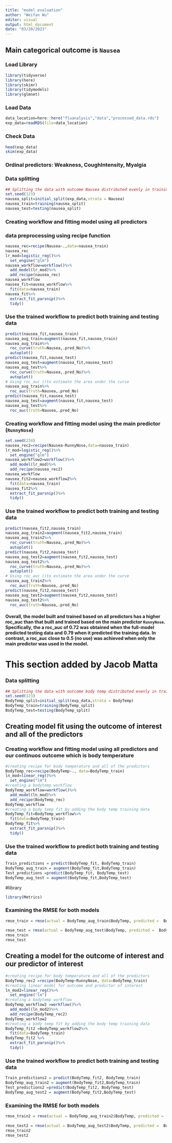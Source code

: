 ```yaml
---
title: "model evaluation"
author: "Weifan Wu"
editor: visual
output: html_document
date: "03/20/2023"
---
```


## Main categorical outcome is `Nausea`

### Load Library

```r
library(tidyverse)
library(here)
library(skimr)
library(tidymodels)
library(glmnet)
```

### Load Data

```r
data_location=here::here("fluanalysis","data","processed_data.rds")
exp_data=readRDS(file=data_location)
```

### Check Data

```r
head(exp_data)
skim(exp_data)
```

### Ordinal predictors: Weakness, CoughIntensity, Myalgia

### Data splitting

```r
## Splitting the data with outcome Nausea distributed evenly in training and testing data
set.seed(123)
nausea_split=initial_split(exp_data,strata = Nausea)
nausea_train=training(nausea_split)
nausea_test=testing(nausea_split)
```

### Creating workflow and fitting model using all predictors

### data preprocessing using recipe function

```r
nausea_rec=recipe(Nausea~.,data=nausea_train)
nausea_rec
lr_mod=logistic_reg()%>%
  set_engine("glm")
nausea_workflow=workflow()%>%
  add_model(lr_mod)%>%
  add_recipe(nausea_rec)
nausea_workflow
nausea_fit=nausea_workflow%>%
  fit(data=nausea_train)
nausea_fit%>%
  extract_fit_parsnip()%>%
  tidy()
```

### Use the trained workflow to predict both training and testing data

```r
predict(nausea_fit,nausea_train)
nausea_aug_train=augment(nausea_fit,nausea_train)
nausea_aug_train%>%
  roc_curve(truth=Nausea,.pred_No)%>%
  autoplot()
predict(nausea_fit,nausea_test)
nausea_aug_test=augment(nausea_fit,nausea_test)
nausea_aug_test%>%
  roc_curve(truth=Nausea,.pred_No)%>%
  autoplot()
# Using roc_auc ()to estimate the area under the curve
nausea_aug_train%>%
  roc_auc(truth=Nausea,.pred_No)
predict(nausea_fit,nausea_test)
nausea_aug_test=augment(nausea_fit,nausea_test)
nausea_aug_test%>%
  roc_auc(truth=Nausea,.pred_No)
```

### Creating workflow and fitting model using the main predictor (`RunnyNose`)

```r
set.seed(234)
nausea_rec2=recipe(Nausea~RunnyNose,data=nausea_train)
lr_mod=logistic_reg()%>%
  set_engine("glm")
nausea_workflow2=workflow()%>%
  add_model(lr_mod)%>%
  add_recipe(nausea_rec2)
nausea_workflow
nausea_fit2=nausea_workflow2%>%
  fit(data=nausea_train)
nausea_fit2%>%
  extract_fit_parsnip()%>%
  tidy()
```

### Use the trained workflow to predict both training and testing data

```r
predict(nausea_fit2,nausea_train)
nausea_aug_train2=augment(nausea_fit2,nausea_train)
nausea_aug_train2%>%
  roc_curve(truth=Nausea,.pred_No)%>%
  autoplot()
predict(nausea_fit2,nausea_test)
nausea_aug_test2=augment(nausea_fit2,nausea_test)
nausea_aug_test2%>%
  roc_curve(truth=Nausea,.pred_No)%>%
  autoplot()
# Using roc_auc ()to estimate the area under the curve
nausea_aug_train2%>%
  roc_auc(truth=Nausea,.pred_No)
predict(nausea_fit2,nausea_test)
nausea_aug_test2=augment(nausea_fit2,nausea_test)
nausea_aug_test2%>%
  roc_auc(truth=Nausea,.pred_No)
```

#### Overall, the model built and trained based on all predictors has a higher roc_auc than that built and trained based on the main predictor `RunnyNose`. Specifically, the a roc_auc of 0.72 was obtained when the full-model predicted testing data and 0.79 when it predicted the training data. In contrast, a roc_auc close to 0.5 (no use) was achieved when only the main predictor was used in the model.

# This section added by Jacob Matta

### Data splitting

```r
## Splitting the data with outcome body temp distributed evenly in training and testing data
set.seed(123)
BodyTemp_split=initial_split(exp_data,strata = BodyTemp)
BodyTemp_train=training(BodyTemp_split)
BodyTemp_test=testing(BodyTemp_split)
```

## Creating model fit using the outcome of interest and all of the predictors

### Creating workflow and fitting model using all predictors and our continuos outcome which is body temperature

```r
#creating recipe for body temperature and all of the predictors 
BodyTemp_rec=recipe(BodyTemp~., data=BodyTemp_train)
ln_mod=linear_reg()%>%
  set_engine("lm")
#creating a bodytemp workflow 
BodyTemp_workflow=workflow()%>%
  add_model(ln_mod)%>%
  add_recipe(BodyTemp_rec)
BodyTemp_workflow
#creating a body temp fit by adding the body temp training data 
BodyTemp_fit=BodyTemp_workflow%>%
  fit(data=BodyTemp_train)
BodyTemp_fit%>%
  extract_fit_parsnip()%>%
  tidy()
```

### Use the trained workflow to predict both training and testing data

```r
Train_predictions = predict(BodyTemp_fit, BodyTemp_train)
BodyTemp_aug_train = augment(BodyTemp_fit,BodyTemp_train)
Test_predictions =predict(BodyTemp_fit, BodyTemp_test)
BodyTemp_aug_test = augment(BodyTemp_fit,BodyTemp_test)
```

#library 
```r
library(Metrics)
```

### Examining the RMSE for both models

```r
rmse_train = rmse(actual = BodyTemp_aug_train$BodyTemp, predicted =  BodyTemp_aug_train$.pred)
        
rmse_test = rmse(actual = BodyTemp_aug_test$BodyTemp, predicted =  BodyTemp_aug_test$.pred)     
rmse_train
rmse_test
```

## Creating a model for the outcome of interest and our predictor of interest

```r
#creating recipe for body temperature and all of the predictors 
BodyTemp_rec2 =recipe(BodyTemp~RunnyNose, data=BodyTemp_train)
#creating linear model for outcome and predictor of interest
ln_mod2=linear_reg()%>%
  set_engine("lm")
#creating a bodytemp workflow 
BodyTemp_workflow2 =workflow()%>%
  add_model(ln_mod2)%>%
  add_recipe(BodyTemp_rec2)
BodyTemp_workflow2
#creating a body temp fit by adding the body temp training data 
BodyTemp_fit2 =BodyTemp_workflow2%>%
  fit(data=BodyTemp_train)
BodyTemp_fit2 %>%
  extract_fit_parsnip()%>%
  tidy()
```

### Use the trained workflow to predict both training and testing data

```r
Train_predictions2 = predict(BodyTemp_fit2, BodyTemp_train)
BodyTemp_aug_train2 = augment(BodyTemp_fit2,BodyTemp_train)
Test_predictions2 =predict(BodyTemp_fit2, BodyTemp_test)
BodyTemp_aug_test2 = augment(BodyTemp_fit2,BodyTemp_test)
```

### Examining the RMSE for both models

```r
rmse_train2 = rmse(actual = BodyTemp_aug_train2$BodyTemp, predicted =  BodyTemp_aug_train2$.pred)
        
rmse_test2 = rmse(actual = BodyTemp_aug_test2$BodyTemp, predicted =  BodyTemp_aug_test2$.pred)     
rmse_train2
rmse_test2
```
